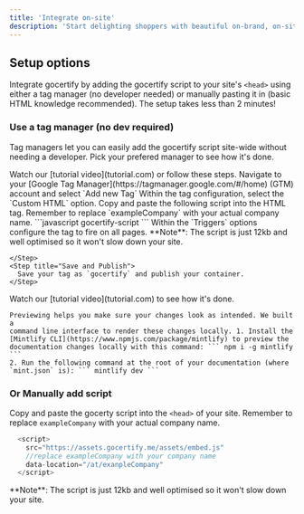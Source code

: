 ```yaml
---
title: 'Integrate on-site'
description: 'Start delighting shoppers with beautiful on-brand, on-site offers'
---
```


## Setup options

Integrate gocertify by adding the gocertify script to your site's `<head>` using either a tag manager (no developer needed) or manually pasting it in (basic HTML knowledge recommended). The setup takes less than 2 minutes!

### Use a tag manager (no dev required)
Tag managers let you can easily add the gocertify script site-wide without needing a developer. Pick your prefered manager to see how it's done.

<AccordionGroup>
  <Accordion icon="tag" title="Google Tag Manager">
  Watch our [tutorial video](tutorial.com) or follow these steps.

  <Steps>
    <Step title="Add a new tag">
      Navigate to your [Google Tag Manager](https://tagmanager.google.com/#/home) (GTM) account and select `Add new Tag`
    </Step>
    <Step title="Pick the Custom HTML configuration">
      Within the tag configuration, select the `Custom HTML` option.
    </Step>
    <Step title="Paste in your gocertify script">
      Copy and paste the following script into the HTML tag. Remember to replace `exampleCompany` with your actual company name.
      ```javascript gocertify-script
        <script>
          (function() {
            var el = document.createElement('script');
            el.setAttribute('src', 'https://assets.gocertify.me/assets/embed.js');
            //replace exampleCompany with your company name
            el.setAttribute('data-location', '/at/exampleCompany'); 
            document.body.appendChild(el);
          })();
        </script>
      ```
    </Step>
    <Step title="Trigger to fire on all pages">
      Within the `Triggers` options configure the tag to fire on all pages. 
      <Info>
        **Note**: The script is just 12kb and well optimised so it won't slow down your site.
      </Info>

    </Step>
    <Step title="Save and Publish">
      Save your tag as `gocertify` and publish your container.
    </Step>
  </Steps>


    
  </Accordion>
  <Accordion icon="network-wired" title="Awin Mastertag">
    Watch our [tutorial video](tutorial.com) to see how it's done.

    Previewing helps you make sure your changes look as intended. We built a
    command line interface to render these changes locally. 1. Install the
    [Mintlify CLI](https://www.npmjs.com/package/mintlify) to preview the
    documentation changes locally with this command: ``` npm i -g mintlify ```
    2. Run the following command at the root of your documentation (where
    `mint.json` is): ``` mintlify dev ```
  </Accordion>
</AccordionGroup>

### Or Manually add script

<AccordionGroup>

<Accordion icon="rectangle-terminal" title="Add script to head">
  
  Copy and paste the gocerty script into the `<head>` of your site. Remember to replace `exampleCompany` with your actual company name.
  ```javascript gocertify-script
    <script>
      src="https://assets.gocertify.me/assets/embed.js" 
      //replace exampleCompany with your company name
      data-location="/at/exanpleCompany"
    </script>

  ```
  <Info>
    **Note**: The script is just 12kb and well optimised so it won't slow down your site.
  </Info>
</Accordion>

</AccordionGroup>

